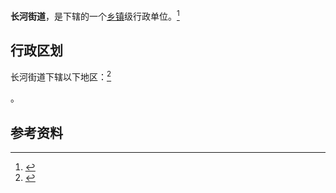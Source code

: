 {{中国乡级行政区|37/14/02/007/000}}

'''长河街道'''，是{{PRC admin/fullname|37/14/02/007/000|3}}下辖的一个[[乡镇|乡镇]]级行政单位。<ref>{{PRC admin/ref sgc|{{PRC admin/parent|37/14/02/007/000}}}}</ref>

== 行政区划 ==

长河街道下辖以下地区：<ref>{{PRC admin/ref sgc|37/14/02/007/000}}</ref>

{{PRC admin/children|37/14/02/007/000}}。

== 参考资料 ==

{{reflist}}

{{行政区划小作品}}
{{PRC admin/navcat|37/14/02/007/000}}